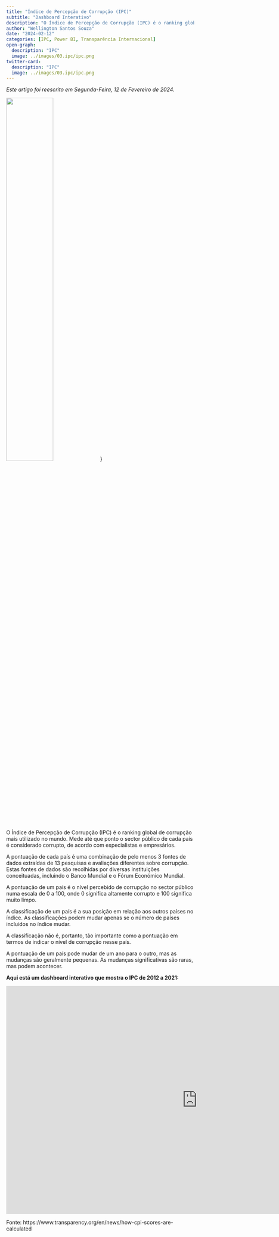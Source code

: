 ```yaml
---
title: "Índice de Percepção de Corrupção (IPC)"
subtitle: "Dashboard Interativo"
description: "O Índice de Percepção de Corrupção (IPC) é o ranking global de corrupção mais utilizado no mundo. Mede até que ponto o sector público de cada país é considerado corrupto, de acordo com especialistas e empresários."
author: "Wellington Santos Souza"
date: "2024-02-12"
categories: [IPC, Power BI, Transparência Internacional]
open-graph:
  description: "IPC"
  image: ../images/03.ipc/ipc.png
twitter-card:
  description: "IPC"
  image: ../images/03.ipc/ipc.png
---
```


*Este artigo foi reescrito em Segunda-Feira, 12 de Fevereiro de 2024.* 

![](../images/03.ipc/ipc.png){fig-alt="IPC" width=50%}} 

O Índice de Percepção de Corrupção (IPC) é o ranking global de corrupção mais utilizado no mundo. Mede até que ponto o sector público de cada país é considerado corrupto, de acordo com especialistas e empresários.

A pontuação de cada país é uma combinação de pelo menos 3 fontes de dados extraídas de 13 pesquisas e avaliações diferentes sobre corrupção. Estas fontes de dados são recolhidas por diversas instituições conceituadas, incluindo o Banco Mundial e o Fórum Económico Mundial.

A pontuação de um país é o nível percebido de corrupção no sector público numa escala de 0 a 100, onde 0 significa altamente corrupto e 100 significa muito limpo.

A classificação de um país é a sua posição em relação aos outros países no índice. As classificações podem mudar apenas se o número de países incluídos no índice mudar.

A classificação não é, portanto, tão importante como a pontuação em termos de indicar o nível de corrupção nesse país.

A pontuação de um país pode mudar de um ano para o outro, mas as mudanças são geralmente pequenas. As mudanças significativas são raras, mas podem acontecer.

**Aqui está um dashboard interativo que mostra o IPC de 2012 a 2021:**

<iframe title="Corruption Perceptions Index (CPI)" width="1024" height="612" src="https://app.powerbi.com/view?r=eyJrIjoiYmY0ZDk0YzctOTlkZC00Njg3LWIxMDgtZjhkNTM1ZDJhN2UzIiwidCI6IjkzMTA1Y2MzLTI4OTctNDdlMC1iMjY1LWRkZWQ1ODg2MTU2YSIsImMiOjZ9" frameborder="0" allowFullScreen="true"></iframe>

Fonte: https://www.transparency.org/en/news/how-cpi-scores-are-calculated
